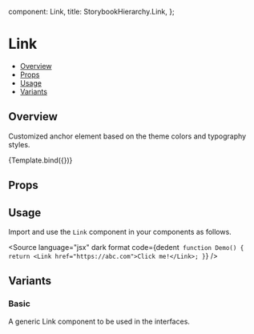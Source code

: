 
  component: Link,
  title: StorybookHierarchy.Link,
};

<Meta title={meta.title} component={meta.component} />


# Link

- [Overview](#overview)
- [Props](#props)
- [Usage](#usage)
- [Variants](#variants)

## Overview

Customized anchor element based on the theme colors and typography styles.

<Canvas>
  <Story name="Overview" args={{children: 'Link'}}>
    {Template.bind({})}
  </Story>
</Canvas>

## Props

<ArgsTable story="Overview" />

## Usage

Import and use the `Link` component in your components as follows.

<Source
  language="jsx"
  dark
  format
  code={dedent`
function Demo() {
  return <Link href="https://abc.com">Click me!</Link>;
}`}
/>

## Variants

### Basic

A generic Link component to be used in the interfaces.

<Canvas>
  <Story name="Basic" args={{children: 'Link'}} />
</Canvas>
